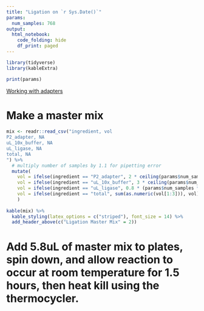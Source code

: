 ```yaml
---
title: "Ligation on `r Sys.Date()`"
params:
  num_samples: 768
output:
  html_notebook:
    code_folding: hide
    df_print: paged
---
```


```r
library(tidyverse)
library(kableExtra)

print(params)
```

[Working with adapters](https://pinskylab.github.io/laboratory/protocols/00_working-with-adapters.nb.html)

# Make a master mix
```r
mix <- readr::read_csv("ingredient, vol
P2_adapter, NA
uL_10x_buffer, NA
uL_ligase, NA
total, NA
") %>% 
  # multiply number of samples by 1.1 for pipetting error
  mutate(
    vol = ifelse(ingredient == "P2_adapter", 2 * ceiling(params$num_samples * 1.1), vol),
    vol = ifelse(ingredient == "uL_10x_buffer", 3 * ceiling(params$num_samples * 1.1), vol),
    vol = ifelse(ingredient == "uL_ligase", 0.8 * (params$num_samples * 1.1), vol), 
    vol = ifelse(ingredient == "total", sum(as.numeric(vol[1:3])), vol)
    )
 
kable(mix) %>%
  kable_styling(latex_options = c("striped"), font_size = 14) %>%
  add_header_above(c("Ligation Master Mix" = 2))
```

# Add 5.8uL of master mix to plates, spin down, and allow reaction to occur at room temperature for 1.5 hours, then heat kill using the thermocycler.


